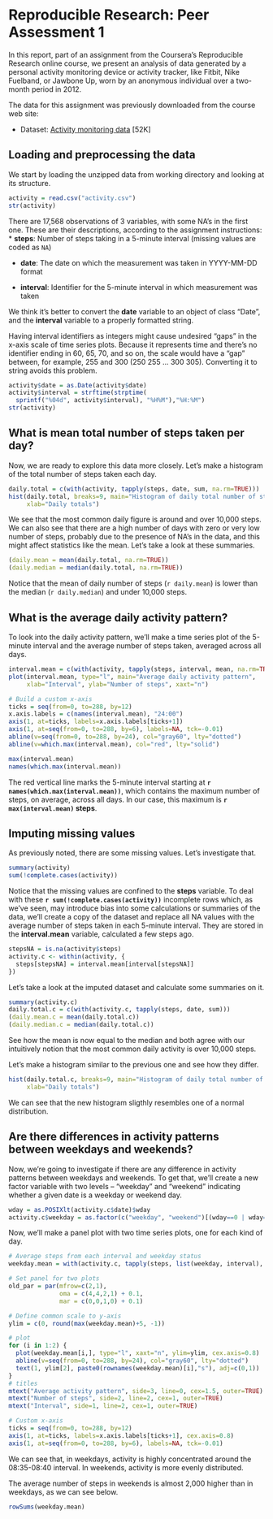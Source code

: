 # Reproducible Research: Peer Assessment 1

In this report, part of an assignment from the Coursera's Reproducible Research online course, we present an analysis of data generated by a personal activity monitoring device or activity tracker, like Fitbit, Nike Fuelband, or Jawbone Up, worn by an anonymous individual over a two-month period in 2012.

The data for this assignment was previously downloaded from the course web site:

* Dataset: [Activity monitoring data](https://d396qusza40orc.cloudfront.net/repdata%2Fdata%2Factivity.zip) [52K]

## Loading and preprocessing the data

We start by loading the unzipped data from working directory and looking at its structure.
```r
activity = read.csv("activity.csv")
str(activity)
```


There are 17,568 observations of 3 variables, with some NA's in the first one. These are their descriptions, according to the assignment instructions:
* **steps**: Number of steps taking in a 5-minute interval (missing
    values are coded as `NA`)

* **date**: The date on which the measurement was taken in YYYY-MM-DD
    format

* **interval**: Identifier for the 5-minute interval in which
    measurement was taken


We think it's better to convert the **date** variable to an object of class "Date", and the **interval** variable to a properly formatted string.

Having interval identifiers as integers might cause undesired "gaps" in the x-axis scale of time series plots. Because it represents time and there's no identifier ending in 60, 65, 70, and so on, the scale would have a "gap" between, for example, 255 and 300 (250 255 ... 300 305). Converting it to string avoids this problem.
```r
activity$date = as.Date(activity$date)
activity$interval = strftime(strptime(
  sprintf("%04d", activity$interval), "%H%M"),"%H:%M")
str(activity)
```

## What is mean total number of steps taken per day?
Now, we are ready to explore this data more closely. Let's make a histogram of the total number of steps taken each day.
```r
daily.total = c(with(activity, tapply(steps, date, sum, na.rm=TRUE)))
hist(daily.total, breaks=9, main="Histogram of daily total number of steps", 
     xlab="Daily totals")
```

We see that the most common daily figure is around and over 10,000 steps. We can also see that there are a high number of days with zero or very low number of steps, probably due to the presence of NA's in the data, and this might affect statistics like the mean. Let's take a look at these summaries.

```r
(daily.mean = mean(daily.total, na.rm=TRUE))
(daily.median = median(daily.total, na.rm=TRUE))
```
Notice that the mean of daily number of steps (`r daily.mean`) is lower than the median (`r daily.median`) and under 10,000 steps.

## What is the average daily activity pattern?

To look into the daily activity pattern, we'll make a time series plot of the 5-minute interval and the average number of steps taken, averaged across all days.

```r
interval.mean = c(with(activity, tapply(steps, interval, mean, na.rm=TRUE)))
plot(interval.mean, type="l", main="Average daily activity pattern", 
     xlab="Interval", ylab="Number of steps", xaxt="n")

# Build a custom x-axis
ticks = seq(from=0, to=288, by=12)
x.axis.labels = c(names(interval.mean), "24:00")
axis(1, at=ticks, labels=x.axis.labels[ticks+1])
axis(1, at=seq(from=0, to=288, by=6), labels=NA, tck=-0.01)
abline(v=seq(from=0, to=288, by=24), col="gray60", lty="dotted")
abline(v=which.max(interval.mean), col="red", lty="solid")
```

```r
max(interval.mean)
names(which.max(interval.mean))
```
The red vertical line marks the 5-minute interval starting at **`r names(which.max(interval.mean))`**, which contains the maximum number of steps, on average, across all days. In our case, this maximum is **`r max(interval.mean)` steps**.

## Imputing missing values

As previously noted, there are some missing values. Let's investigate that.
```r
summary(activity)
sum(!complete.cases(activity))
```

Notice that the missing values are confined to the **steps** variable. To deal with these **`r sum(!complete.cases(activity))`** incomplete rows which, as we've seen, may introduce bias into some calculations or summaries of the data, we'll create a copy of the dataset and replace all NA values with the average number of steps taken in each 5-minute interval. They are stored in the **interval.mean** variable, calculated a few steps ago.

```r
stepsNA = is.na(activity$steps)
activity.c <- within(activity, {
  steps[stepsNA] = interval.mean[interval[stepsNA]]
})
```
Let's take a look at the imputed dataset and calculate some summaries on it.
```r
summary(activity.c)
daily.total.c = c(with(activity.c, tapply(steps, date, sum)))
(daily.mean.c = mean(daily.total.c))
(daily.median.c = median(daily.total.c))
```

See how the mean is now equal to the median and both agree with our intuitively notion that the most common daily activity is over 10,000 steps.

Let's make a histogram similar to the previous one and see how they differ.
```r
hist(daily.total.c, breaks=9, main="Histogram of daily total number of steps", 
     xlab="Daily totals")
```
We can see that the new histogram sligthly resembles one of a normal distribution.

## Are there differences in activity patterns between weekdays and weekends?

Now, we're going to investigate if there are any difference in activity patterns between weekdays and weekends. To get that, we'll create a new factor variable with two levels -- "weekday" and "weekend" indicating whether a given date is a weekday or weekend day.
```r
wday = as.POSIXlt(activity.c$date)$wday
activity.c$weekday = as.factor(c("weekday", "weekend")[(wday==0 | wday==6)+1])
```

Now, we'll make a panel plot with two time series plots, one for each kind of day.
```r
# Average steps from each interval and weekday status
weekday.mean = with(activity.c, tapply(steps, list(weekday, interval), mean))

# Set panel for two plots
old_par = par(mfrow=c(2,1),
              oma = c(4,4,2,1) + 0.1,
              mar = c(0,0,1,0) + 0.1)

# Define common scale to y-axis
ylim = c(0, round(max(weekday.mean)+5, -1))

# plot
for (i in 1:2) {
  plot(weekday.mean[i,], type="l", xaxt="n", ylim=ylim, cex.axis=0.8)
  abline(v=seq(from=0, to=288, by=24), col="gray60", lty="dotted")
  text(1, ylim[2], paste0(rownames(weekday.mean)[i],"s"), adj=c(0,1))
}
# titles
mtext("Average activity pattern", side=3, line=0, cex=1.5, outer=TRUE)  
mtext("Number of steps", side=2, line=2, cex=1, outer=TRUE)  
mtext("Interval", side=1, line=2, cex=1, outer=TRUE)  

# Custom x-axis
ticks = seq(from=0, to=288, by=12)
axis(1, at=ticks, labels=x.axis.labels[ticks+1], cex.axis=0.8)
axis(1, at=seq(from=0, to=288, by=6), labels=NA, tck=-0.01)
```

We can see that, in weekdays, activity is highly concentrated around the 08:35-08:40 interval. In weekends, activity is more evenly distributed.

The average number of steps in weekends is almost 2,000 higher than in weekdays, as we can see below.

```r
rowSums(weekday.mean)
```